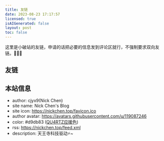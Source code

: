 ```yaml
---
title: 友链
date: 2023-08-23 17:17:57
licensed: true
isAIGenerated: false
layout: post
toc: false
---
```


这里是小破站的友链，申请的话把必要的信息发到评论区就行，不强制要求双向友链。🥰🥰🥰

## 友链

<ul class="px-8 grid grid-cols-1 md:grid-cols-2 space-y-1">
<Ulink url="https://krau.top" avatar="https://krau.top/photo/avatar/avatar.jpg"
    name="krau's blog" desc="年轻，就要折腾" color="#39c5bb" id="1"/>
<Ulink url="https://000721.cc" avatar="https://api.blmfex.cn/api/v2/objects/avatar/lfr0tr0j6m080kp7p0.png"
    name="宁宁圣地" desc="Ciallo～(∠·ω< )⌒★" color="#feefe8" id="2"/>
<Ulink url="https://xeu.life/" avatar="https://avatars.githubusercontent.com/u/36541432"
    name="Xeu" desc="杂食动物" color="#feefe8" id="3"/>
<Ulink url="https://blog.kafuchino.top/" avatar="https://photo.api.kafuchino.top/image/avatar.jpg"
    name="奇诺" desc="この素晴らしい世界に祝福を!" color="#feefe8" id="4"/>

<Ulink url="https://usehooks.site" avatar="https://avatars.githubusercontent.com/u/20967361?v=4"
    name="prop's blog" desc=" " color="#d9db83" id="5"/>
</ul>

## 本站信息

<ul class="px-8 grid grid-cols-1 md:grid-cols-2">
<Ulink url="https://nickchen.top" avatar="https://avatars.githubusercontent.com/u/119087246"
    name="Nick Chen's Blog" desc="天王寺科技驱动⚡~" color="#d9db83" id="0"/>
</ul>

- author: cjyx9(Nick Chen)
- site name: Nick Chen's Blog
- site icon: https://nickchen.top/favicon.ico
- author avatar: https://avatars.githubusercontent.com/u/119087246
- color: <span class="bg-[#d9db83] font-semibold">#d9db83</span> ([QU4RTZ应援色](https://llwiki.org/mediawiki/index.php?title=LoveLive!%E7%B3%BB%E5%88%97%E6%87%89%E6%8F%B4%E8%89%B2%E5%88%97%E8%A1%A8&variant=zh-sg))
- rss: https://nickchen.top/feed.xml
- description: 天王寺科技驱动⚡~
